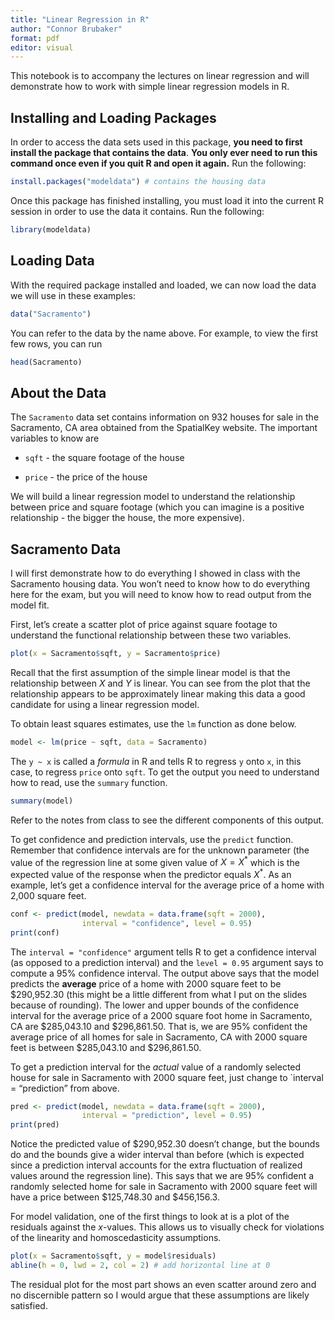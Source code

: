 ```yaml
---
title: "Linear Regression in R"
author: "Connor Brubaker"
format: pdf
editor: visual
---
```


This notebook is to accompany the lectures on linear regression and will demonstrate how to work with simple linear regression models in R.

## Installing and Loading Packages

In order to access the data sets used in this package, **you need to first install the package that contains the data**. **You only ever need to run this command once even if you quit R and open it again.** Run the following:

```r
install.packages("modeldata") # contains the housing data
```

Once this package has finished installing, you must load it into the current R session in order to use the data it contains. Run the following:

```r
library(modeldata)
```

## Loading Data

With the required package installed and loaded, we can now load the data we will use in these examples:

```r
data("Sacramento")
```

You can refer to the data by the name above. For example, to view the first few rows, you can run

```r
head(Sacramento)
```

## About the Data

The `Sacramento` data set contains information on 932 houses for sale in the Sacramento, CA area obtained from the SpatialKey website. The important variables to know are

-   `sqft`  - the square footage of the house

-   `price` - the price of the house

We will build a linear regression model to understand the relationship between price and square footage (which you can imagine is a positive relationship - the bigger the house, the more expensive).

## Sacramento Data

I will first demonstrate how to do everything I showed in class with the Sacramento housing data. You won't need to know how to do everything here for the exam, but you will need to know how to read output from the model fit.

First, let's create a scatter plot of price against square footage to understand the functional relationship between these two variables.

```r
plot(x = Sacramento$sqft, y = Sacramento$price)
```

Recall that the first assumption of the simple linear model is that the relationship between $X$ and $Y$ is linear. You can see from the plot that the relationship appears to be approximately linear making this data a good candidate for using a linear regression model.

To obtain least squares estimates, use the `lm` function as done below.

```r
model <- lm(price ~ sqft, data = Sacramento)
```

The `y ~ x` is called a *formula* in R and tells R to regress `y` onto `x`, in this case, to regress `price` onto `sqft`. To get the output you need to understand how to read, use the `summary` function.

```r
summary(model)
```

Refer to the notes from class to see the different components of this output.

To get confidence and prediction intervals, use the `predict` function. Remember that confidence intervals are for the unknown parameter (the value of the regression line at some given value of $X = X^*$ which is the expected value of the response when the predictor equals $X^*$. As an example, let's get a confidence interval for the average price of a home with 2,000 square feet.

```r
conf <- predict(model, newdata = data.frame(sqft = 2000),
                interval = "confidence", level = 0.95)
print(conf)
```

The `interval = "confidence"` argument tells R to get a confidence interval (as opposed to a prediction interval) and the `level = 0.95` argument says to compute a 95% confidence interval. The output above says that the model predicts the **average** price of a home with 2000 square feet to be \$290,952.30 (this might be a little different from what I put on the slides because of rounding). The lower and upper bounds of the confidence interval for the average price of a 2000 square foot home in Sacramento, CA are \$285,043.10 and \$296,861.50. That is, we are 95% confident the average price of all homes for sale in Sacramento, CA with 2000 square feet is between \$285,043.10 and \$296,861.50.

To get a prediction interval for the *actual* value of a randomly selected house for sale in Sacramento with 2000 square feet, just change to \`interval = "prediction" from above.

```r
pred <- predict(model, newdata = data.frame(sqft = 2000),
                interval = "prediction", level = 0.95)
print(pred)
```

Notice the predicted value of \$290,952.30 doesn't change, but the bounds do and the bounds give a wider interval than before (which is expected since a prediction interval accounts for the extra fluctuation of realized values around the regression line). This says that we are 95% confident a randomly selected home for sale in Sacramento with 2000 square feet will have a price between \$125,748.30 and \$456,156.3.

For model validation, one of the first things to look at is a plot of the residuals against the $x$-values. This allows us to visually check for violations of the linearity and homoscedasticity assumptions.

```r
plot(x = Sacramento$sqft, y = model$residuals)
abline(h = 0, lwd = 2, col = 2) # add horizontal line at 0
```

The residual plot for the most part shows an even scatter around zero and no discernible pattern so I would argue that these assumptions are likely satisfied.
